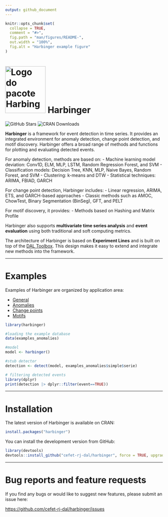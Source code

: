 ```yaml
---
output: github_document
---
```


<!-- README.md is generated from README.Rmd. Please edit that file -->

```r
knitr::opts_chunk$set(
  collapse = TRUE,
  comment = "#>",
  fig.path = "man/figures/README-",
  out.width = "100%",
  fig.alt = "Harbinger example figure"  
)
```

# <img src='https://raw.githubusercontent.com/cefet-rj-dal/harbinger/master/inst/logo.png' alt='Logo do pacote Harbinger' align='centre' height='150' width='129'/> Harbinger

<!-- badges: start -->
![GitHub Stars](https://img.shields.io/github/stars/cefet-rj-dal/harbinger?logo=Github)
![CRAN Downloads](https://cranlogs.r-pkg.org/badges/harbinger)
<!-- badges: end -->

**Harbinger** is a framework for event detection in time series. It provides an integrated environment for anomaly detection, change point detection, and motif discovery. Harbinger offers a broad range of methods and functions for plotting and evaluating detected events.

For anomaly detection, methods are based on:
- Machine learning model deviation: Conv1D, ELM, MLP, LSTM, Random Regression Forest, and SVM
- Classification models: Decision Tree, KNN, MLP, Naive Bayes, Random Forest, and SVM
- Clustering: k-means and DTW
- Statistical techniques: ARIMA, FBIAD, GARCH

For change point detection, Harbinger includes:
- Linear regression, ARIMA, ETS, and GARCH-based approaches
- Classic methods such as AMOC, ChowTest, Binary Segmentation (BinSeg), GFT, and PELT

For motif discovery, it provides:
- Methods based on Hashing and Matrix Profile

Harbinger also supports **multivariate time series analysis** and **event evaluation** using both traditional and soft computing metrics.

The architecture of Harbinger is based on **Experiment Lines** and is built on top of the [DAL Toolbox](https://github.com/cefet-rj-dal/daltoolbox). This design makes it easy to extend and integrate new methods into the framework.

---

#  Examples

Examples of Harbinger are organized by application area:

- [General](https://github.com/cefet-rj-dal/harbinger/tree/master/general)
- [Anomalies](https://github.com/cefet-rj-dal/harbinger/tree/master/anomalies)
- [Change points](https://github.com/cefet-rj-dal/harbinger/tree/master/change_point)
- [Motifs](https://github.com/cefet-rj-dal/harbinger/tree/master/motifs)

```r
library(harbinger)

#loading the example database
data(examples_anomalies)

#model
model <- harbinger()

#stub detector
detection <- detect(model, examples_anomalies$simple$serie)

# filtering detected events
library(dplyr)
print(detection |> dplyr::filter(event==TRUE))
```

---

#  Installation

The latest version of Harbinger is available on CRAN:

```r
install.packages("harbinger")
```

You can install the development version from GitHub:

```r
library(devtools)
devtools::install_github("cefet-rj-dal/harbinger", force = TRUE, upgrade = "never")
```

---

#  Bug reports and feature requests

If you find any bugs or would like to suggest new features, please submit an issue here:

<https://github.com/cefet-rj-dal/harbinger/issues>
